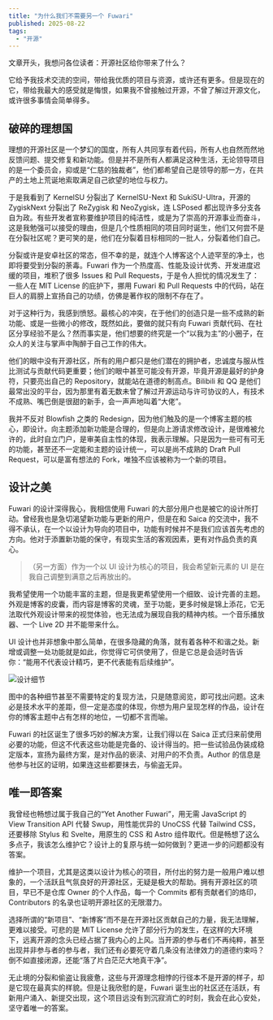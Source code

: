 ```yaml
---
title: "为什么我们不需要另一个 Fuwari"
published: 2025-08-22
tags: 
  - "开源"
---
```


文章开头，我想问各位读者：开源社区给你带来了什么？

它给予我技术交流的空间，带给我优质的项目与资源，或许还有更多。但是现在的它，带给我最大的感受就是悔恨，如果我不曾接触过开源，不曾了解过开源文化，或许很多事情会简单得多。

## 破碎的理想国

理想的开源社区是一个梦幻的国度，所有人共同享有着代码，所有人也自然而然地反馈问题、提交修复和新功能。但是并不是所有人都满足这种生活，无论领导项目的是一个委员会，抑或是“仁慈的独裁者”，他们都希望自己是领导的那一方，在共产的土地上荒诞地索取满足自己欲望的地位与权力。

于是我看到了 KernelSU 分裂出了 KernelSU-Next 和 SukiSU-Ultra，开源的 ZygiskNext 分裂出了 ReZygisk 和 NeoZygisk，连 LSPosed 都出现许多分支各自为政。有些开发者宣称要维护项目的纯洁性，或是为了崇高的开源事业而奋斗，这是我勉强可以接受的理由，但是几个性质相同的项目同时诞生，他们又何尝不是在分裂社区呢？更可笑的是，他们在分裂着目标相同的一批人，分裂着他们自己。

分裂或许是安卓社区的常态，但不幸的是，就连个人博客这个人迹罕至的净土，也即将要受到分裂的荼毒。Fuwari 作为一个热度高、性能及设计优秀、开发进度迟缓的项目，堆积了很多 Issues 和 Pull Requests，于是令人担忧的情况发生了：一些人在 MIT License 的庇护下，挪用 Fuwari 和 Pull Requests 中的代码，站在巨人的肩膀上宣扬自己的功绩，仿佛是著作权的限制不存在了。

对于这种行为，我感到愤怒。最核心的冲突，在于他们的创造只是一些不成熟的新功能、或是一些微小的修改，既然如此，要做的就只有向 Fuwari 贡献代码、在社区分享经验不是么？然而事实是，他们想要的终究是一个“以我为主”的小圈子，在众人的关注与掌声中陶醉于自己工作的伟大。

他们的眼中没有开源社区，所有的用户都只是他们潜在的拥护者，忠诚度与服从性比测试与贡献代码更重要；他们的眼中甚至可能没有开源，毕竟开源是最好的护身符，只要亮出自己的 Repository，就能站在道德的制高点。Bilibili 和 QQ 是他们最常出没的平台，因为那里有着无数未曾了解过开源运动与许可协议的人，有技术不成熟、嘴巴倒是很甜的新手，会一声声地叫着“大佬”。

我并不反对 Blowfish 之类的 Redesign，因为他们触及的是一个博客主题的核心，即设计。向主题添加新功能是合理的，但是向上游请求修改设计，是很难被允许的，此时自立门户，是审美自主性的体现，我表示理解。只是因为一些可有可无的功能，甚至还不一定能和主题的设计统一，可以是尚不成熟的 Draft Pull Request，可以是富有想法的 Fork，唯独不应该被称为一个新的项目。

## 设计之美

Fuwari 的设计深得我心，我相信使用 Fuwari 的大部分用户也是被它的设计所打动。曾经我也是急切渴望新功能与更新的用户，但是在和 Saica 的交流中，我不得不承认，在一个以设计为导向的项目中，功能有时候并不是我们应该首先考虑的方向。他对于添置新功能的保守，有现实生活的客观因素，更有对作品负责的真心。

>（另一方面）作为一个以 UI 设计为核心的项目，我会希望新元素的 UI 是在我自己调整到满意之后再放出的。

我希望使用一个功能丰富的主题，但是我更希望使用一个细致、设计完善的主题。外观是博客的皮囊，而内容是博客的灵魂，至于功能，更多时候是锦上添花，它无法取代外观设计带来的视觉体验，也无法成为展现自我的精神内核。一个音乐播放器、一个 Live 2D 并不能带来什么。

UI 设计也并非想象中那么简单，在很多隐藏的角落，就有着各种不和谐之处。新增或调整一处功能就是如此，你觉得它可供使用了，但是它总是会适时告诉你：“能用不代表设计精巧，更不代表能有后续维护”。

![设计细节](https://blog-static.xeonzilla.top/img/fuwari_is_all_you_need/01.avif "设计细节")

图中的各种细节甚至不需要特定的复现方法，只是随意阅览，即可找出问题。这未必是技术水平的差距，但一定是态度的体现，你想为用户呈现怎样的作品，设计在你的博客主题中占有怎样的地位，一切都不言而喻。

Fuwari 的社区诞生了很多巧妙的解决方案，让我们得以在 Saica 正式归来前使用必要的功能，但这不代表这些功能是完备的、设计得当的。把一些试验品伪装成稳定版本，宣扬为最终方案，是对作品的亵渎、对用户的不负责。Author 的信息是他参与社区的证明，如果连这些都要抹去，与偷盗无异。

## 唯一即答案

我曾经也畅想过属于我自己的“Yet Another Fuwari”，用无需 JavaScript 的 View Transition API 代替 Swup，用性能优异的 UnoCSS 代替 Tailwind CSS，还要移除 Stylus 和 Svelte，用原生的 CSS 和 Astro 组件取代。但是畅想了这么多点子，我该怎么维护它？设计上的复原与统一如何做到？更进一步的问题都没有答案。

维护一个项目，尤其是这类以设计为核心的项目，所付出的努力是一般用户难以想象的，一个活跃且气氛良好的开源社区，无疑是极大的帮助。拥有开源社区的项目，早已不是仓库 Owner 的个人作品，每一个 Commits 都有贡献者们的烙印，Contributors 的名录也证明开源社区的无限潜力。

选择所谓的“新项目”、“新博客”而不是在开源社区贡献自己的力量，我无法理解，更难以接受。可悲的是 MIT License 允许了部分行为的发生，在这样的大环境下，远离开源的念头已经占据了我内心的上风。当开源的参与者们不再纯粹，甚至出现并非参与者的参与者，我们还有必要死守着几条没有法律效力的道德约束吗？倒不如直接闭源，还能“落了片白茫茫大地真干净”。

无止境的分裂和偷盗让我疲惫，这些与开源理念相悖的行径本不是开源的样子，却是它现在最真实的样貌。但是让我欣慰的是，Fuwari 诞生出的社区还在活跃，有新用户涌入、新提交出现，这个项目远没有到沉寂消亡的时刻，我会在此心安处，坚守着唯一的答案。
